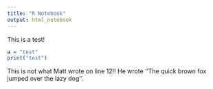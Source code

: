 ```yaml
---
title: "R Notebook"
output: html_notebook
---
```


This is a test!

```r
a = "test"
print("test")
```

This is not what Matt wrote on line 12!! He wrote ''The quick brown fox jumped over the lazy dog''.
